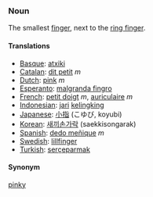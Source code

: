 ===Noun===

The smallest [[finger]], next to the [[ring finger]].

====Translations====
*[[Basque]]: [[atxiki]]
*[[Catalan]]: [[dit petit]] ''m''
*[[Dutch]]: [[pink]] ''m''
*[[Esperanto]]: [[malgranda fingro]]
*[[French]]: [[petit doigt]] ''m'', [[auriculaire]] ''m''
*[[Indonesian]]: [[jari]] [[kelingking]]
*[[Japanese]]: [[小指]] (こゆび, koyubi)
*[[Korean]]: [[새끼손가락]] (saekkisongarak)
*[[Spanish]]: [[dedo meñique]] ''m''
*[[Swedish]]: [[lillfinger]]
*[[Turkish]]: [[serçeparmak]]

====Synonym====
[[pinky]]
